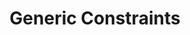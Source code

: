 ---
id: "ts_tf_hard_013"
questionType: "TRUE_FALSE"
title: "Generic Constraints"
statement: "You can constrain a generic type using the 'extends' keyword."
difficulty: "HARD"
category: "Type Script"
correctAnswer: true
explanation: "'extends' restricts a generic to a specific base type."
---